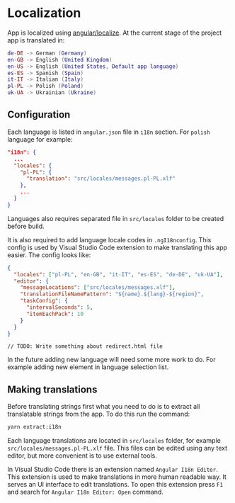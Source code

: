 
<Meta title="Core/Localization" />

# Localization
App is localized using [angular/localize](https://angular.io/api/localize). At the current stage of the project app is translated in:

```lua
de-DE -> German (Germany)
en-GB -> English (United Kingdom)
en-US -> English (United States, Default app language)
es-ES -> Spanish (Spain)
it-IT -> Italian (Italy)
pl-PL -> Polish (Poland)
uk-UA -> Ukrainian (Ukraine)
```

## Configuration

Each language is listed in `angular.json` file in `i18n` section.
For `polish` language for example:

```json
"i18n": {
  ...
  "locales": {
    "pl-PL": {
      "translation": "src/locales/messages.pl-PL.xlf"
    },
    ...
  }
}
```

Languages also requires separated file in `src/locales` folder to be created before build.

It is also required to add language locale codes in `.ngI18nconfig`. This config is used by Visual Studio Code extension to make translating this app easier.
The config looks like:

```json
{
  "locales": ["pl-PL", "en-GB", "it-IT", "es-ES", "de-DE", "uk-UA"],
  "editor": {
    "messageLocations": ["src/locales/messages.xlf"],
    "translationFileNamePattern": "${name}.${lang}-${region}",
    "taskConfig": {
      "intervalSeconds": 5,
      "itemEachPack": 10
    }
  }
}
```

```
// TODO: Write something about redirect.html file
```

In the future adding new language will need some more work to do. For example adding new element in language selection list.


## Making translations

Before translating strings first what you need to do is to extract all translatable strings from the app. To do this run the command:
```bash
yarn extract:i18n
```

Each language translations are located in `src/locales` folder, for example `src/locales/messages.pl-PL.xlf` file. This files can be edited using any text editor, but more convenient is to use external tools.

In Visual Studio Code there is an extension named `Angular I18n Editor`. This extension is used to make translations in more human readable way. It serves an UI interface to edit translations. To open this extension press `F1` and search for `Angular I18n Editor: Open` command.
